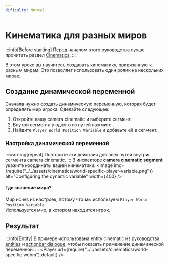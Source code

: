 ```yaml
---
dificulty: Normal
---
```



# Кинематика для разных миров
:::info[Before starting]
Перед началом этого руководства лучше прочитать раздел [Cinematics](./index.mdx).
:::

В этом уроке вы научитесь создавать кинематику, привязанную к разным мирам. Это позволяет использовать один ролик на нескольких мирах.

## Создание динамической переменной
Сначала нужно создать динамическую переменную, которая будет определять мир игрока. Сделайте следующее:
1. Откройте вашу camera cinematic и выберите сегмент.
2. Внутри сегмента у одного из путей нажмите <ActionButton button='dynamic-variable'/>.
3. Найдите `Player World Position Variable` и добавьте её в сегмент.

<EntrySearch entryName='player_world_position_variable'/>

### Настройка динамической переменной
:::warning[repeat]
Повторите эти действия для всех путей внутри сегмента camera cinematic.
:::
В инспекторе **camera cinematic segment** укажите координаты вашей кинематики.
<Image img={require("../../assets/cinematics/world-specific-player-variable.png")} alt="Configuring the dynamic variable" width={400} />
#### Где значение мира?
Мир исчез из настроек, потому что мы используем `Player World Position Variable`.\
Используется мир, в котором находится игрок.

## Результат
:::info[Entity]
В примере использована entity cinematic из руководства [entities](./03-entities.mdx) и [actionbar dialogue](./01-dialogue.mdx), чтобы показать применение динамической переменной.
:::
<Player url={require("../../assets/cinematics/world-specific.webm").default} />